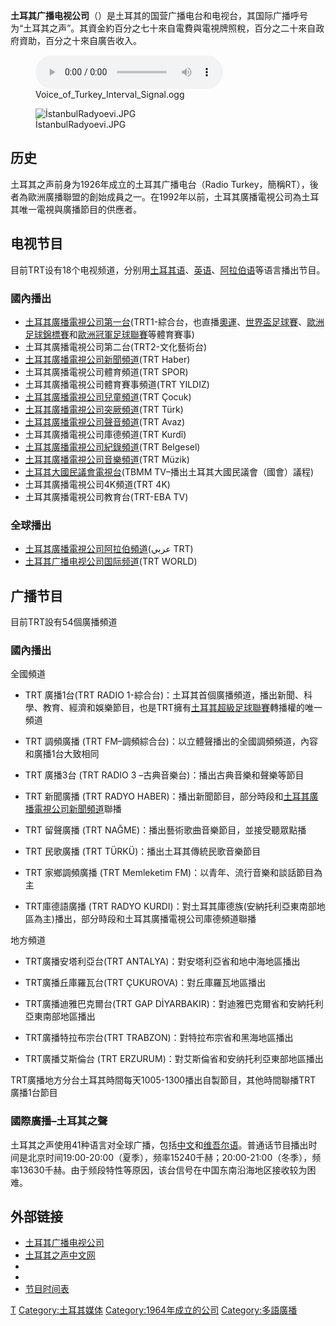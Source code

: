{{Infobox Network
| network_name = 土耳其广播电视公司<br/><small>{{lang|tr|Türkiye Radyo Televizyon Kurumu}}</small>
| network_logo = [[File:TRT_logo_(2018-).svg|200px]]
| country      = {{TUR}}
| network_type = [[广播|广播]][[电视|电视]]
| available    = 全球
| owner        = 土耳其政府
| launch_date  = 1926年（土耳其广播电台）<br />1937年（土耳其之声）<br />1968年（土耳其电视台）
| website      = http://www.trt.net.tr/
}}
'''土耳其广播电视公司'''（{{lang-tr|Türkiye Radyo Televizyon Kurumu / TRT}}）是土耳其的国营广播电台和电视台，其国际广播呼号为“土耳其之声”。其資金約百分之七十來自電費與電視牌照稅，百分之二十來自政府資助，百分之十來自廣告收入。

[[File:Voice_of_Turkey_Interval_Signal.ogg|thumb]]

[[File:İstanbulRadyoevi.JPG|thumb]]

== 历史 ==
土耳其之声前身为1926年成立的土耳其广播电台（Radio Turkey，簡稱RT），後者為歐洲廣播聯盟的創始成員之一。在1992年以前，土耳其廣播電視公司為土耳其唯一電視與廣播節目的供應者。

== 电视节目 ==
目前TRT设有18个电视频道，分别用[[土耳其语|土耳其语]]、[[英语|英语]]、[[阿拉伯语|阿拉伯语]]等语言播出节目。
=== 國內播出 ===
*[[土耳其廣播電視公司第一台|土耳其廣播電視公司第一台]](TRT1-綜合台，也直播[[奧運|奧運]]、[[世界盃足球賽|世界盃足球賽]]、[[歐洲足球錦標賽|歐洲足球錦標賽]]和[[歐洲冠軍足球聯賽|歐洲冠軍足球聯賽]]等體育賽事)
*土耳其廣播電視公司第二台(TRT2-文化藝術台)
*[[土耳其廣播電視公司新聞頻道|土耳其廣播電視公司新聞頻道]](TRT Haber)
*土耳其廣播電視公司體育頻道(TRT SPOR)
*土耳其廣播電視公司體育賽事頻道(TRT YILDIZ)
*[[土耳其廣播電視公司兒童頻道|土耳其廣播電視公司兒童頻道]](TRT Çocuk)
*[[土耳其廣播電視公司突厥頻道|土耳其廣播電視公司突厥頻道]](TRT Türk)
*[[土耳其廣播電視公司聲音頻道|土耳其廣播電視公司聲音頻道]](TRT Avaz)
*土耳其廣播電視公司庫德頻道(TRT Kurdî)
*[[土耳其廣播電視公司紀錄頻道|土耳其廣播電視公司紀錄頻道]](TRT Belgesel)
*[[土耳其廣播電視公司音樂頻道|土耳其廣播電視公司音樂頻道]](TRT Müzik)
*[[土耳其大國民議會電視台|土耳其大國民議會電視台]](TBMM TV–播出土耳其大國民議會（國會）議程)
*土耳其廣播電視公司4K頻道(TRT 4K)
*土耳其廣播電視公司教育台(TRT-EBA TV)

=== 全球播出 ===
*[[土耳其廣播電視公司阿拉伯頻道|土耳其廣播電視公司阿拉伯頻道]](عربي TRT)
* [[土耳其广播电视公司国际频道|土耳其广播电视公司国际频道]](TRT WORLD)

== 广播节目 ==
目前TRT設有54個廣播頻道

===國內播出===
;全國頻道
*TRT 廣播1台(TRT RADIO 1-綜合台)：土耳其首個廣播頻道，播出新聞、科學、教育、經濟和娛樂節目，也是TRT擁有[[土耳其超級足球聯賽|土耳其超級足球聯賽]]轉播權的唯一頻道

*TRT 調頻廣播 (TRT FM–調頻綜合台)：以立體聲播出的全國調頻頻道，內容和廣播1台大致相同

*TRT 廣播3台 (TRT RADIO 3 –古典音樂台)：播出古典音樂和聲樂等節目

*TRT 新聞廣播 (TRT RADYO HABER)：播出新聞節目，部分時段和[[土耳其廣播電視公司新聞頻道|土耳其廣播電視公司新聞頻道]]聯播

*TRT 留聲廣播 (TRT NAĞME)：播出藝術歌曲音樂節目，並接受聽眾點播

*TRT 民歌廣播 (TRT TÜRKÜ)：播出土耳其傳統民歌音樂節目

*TRT 家鄉調頻廣播 (TRT Memleketim FM)：以青年、流行音樂和談話節目為主

*TRT庫德語廣播 (TRT RADYO KURDI)：對土耳其庫德族(安納托利亞東南部地區為主)播出，部分時段和土耳其廣播電視公司庫德頻道聯播

;地方頻道
*TRT廣播安塔利亞台(TRT ANTALYA)：對安塔利亞省和地中海地區播出

*TRT廣播丘庫羅瓦台(TRT ÇUKUROVA)：對丘庫羅瓦地區播出

*TRT廣播迪雅巴克爾台(TRT GAP DİYARBAKIR)：對迪雅巴克爾省和安納托利亞東南部地區播出

*TRT廣播特拉布宗台(TRT TRABZON)：對特拉布宗省和黑海地區播出

*TRT廣播艾斯倫台 (TRT ERZURUM)：對艾斯倫省和安纳托利亞東部地區播出

TRT廣播地方分台土耳其時間每天1005-1300播出自製節目，其他時間聯播TRT 廣播1台節目

===國際廣播–土耳其之聲===
土耳其之声使用41种语言对全球广播，包括[[中文|中文]]和[[维吾尔语|维吾尔语]]。普通话节目播出时间是北京时间19:00-20:00（夏季），频率15240千赫；20:00-21:00（冬季），频率13630千赫。由于频段特性等原因，该台信号在中国东南沿海地区接收较为困难。

== 外部链接 ==
* [http://www.trt.net.tr 土耳其广播电视公司] {{WebCite|url=https://www.webcitation.org/65ZFdH2Ln?url=http://www.trt.net.tr/anasayfa/anasayfa.aspx |date=20120219113037 |dateformat=iso }}
*[https://www.trt.net.tr/chinese/ 土耳其之声中文网] {{Wayback|url=https://www.trt.net.tr/chinese/ |date=20201230191448 }}
*{{Twitter|2=TRT中文|id=trtchinesecom}}{{Zh icon}}
*{{Twitter|2=TRT|id=trt}}{{Tr icon}}
* [http://www.trtchinese.com/trtworld/Generic/SayfaTasarimiGoster.aspx?TaslakKodu=9c07d35d-3a4e-4c4a-b571-62e3c6ee5256&dil=zh 节目时间表]
{{歐洲廣播聯盟成員}}
{{国际广播电台}}

[[Category:国际广播|T]]
[[Category:土耳其媒体|Category:土耳其媒体]]
[[Category:1964年成立的公司|Category:1964年成立的公司]]
[[Category:多語廣播|Category:多語廣播]]